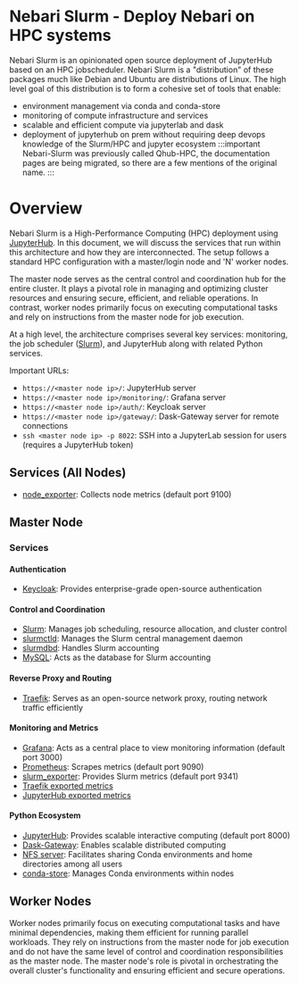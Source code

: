 # Nebari Slurm - Deploy Nebari on HPC systems

Nebari Slurm is an opinionated open source deployment of JupyterHub based on an HPC jobscheduler.
Nebari Slurm is a "distribution" of these packages much like Debian and Ubuntu are distributions of Linux.
The high level goal of this distribution is to form a cohesive set of tools that enable:

* environment management via conda and conda-store
* monitoring of compute infrastructure and services
* scalable and efficient compute via jupyterlab and dask
* deployment of jupyterhub on prem without requiring deep devops knowledge of the Slurm/HPC and jupyter ecosystem
:::important
Nebari-Slurm was previously called Qhub-HPC, the documentation pages are being migrated, so there are a few mentions of the original name. 
:::

# Overview

Nebari Slurm is a High-Performance Computing (HPC) deployment using [JupyterHub](https://jupyterhub.readthedocs.io/en/stable/). In this document, we will discuss the services that run within this architecture and how they are interconnected. The setup follows a standard HPC configuration with a master/login node and 'N' worker nodes.

The master node serves as the central control and coordination hub for the entire cluster. It plays a pivotal role in managing and optimizing cluster resources and ensuring secure, efficient, and reliable operations. In contrast, worker nodes primarily focus on executing computational tasks and rely on instructions from the master node for job execution.

At a high level, the architecture comprises several key services: monitoring, the job scheduler ([Slurm](https://slurm.schedmd.com/overview.html)), and JupyterHub along with related Python services.

Important URLs:

- `https://<master node ip>/`: JupyterHub server
- `https://<master node ip>/monitoring/`: Grafana server
- `https://<master node ip>/auth/`: Keycloak server
- `https://<master node ip>/gateway/`: Dask-Gateway server for remote connections
- `ssh <master node ip> -p 8022`: SSH into a JupyterLab session for users (requires a JupyterHub token)

## Services (All Nodes)

- [node_exporter](https://github.com/prometheus/node_exporter): Collects node metrics (default port 9100)

## Master Node

### Services

#### Authentication

- [Keycloak](https://www.keycloak.org/): Provides enterprise-grade open-source authentication

#### Control and Coordination

- [Slurm](https://slurm.schedmd.com/overview.html): Manages job scheduling, resource allocation, and cluster control
- [slurmctld](https://slurm.schedmd.com/slurmctld.html): Manages the Slurm central management daemon
- [slurmdbd](https://slurm.schedmd.com/slurmdbd.html): Handles Slurm accounting
- [MySQL](https://www.mysql.com/): Acts as the database for Slurm accounting

#### Reverse Proxy and Routing

- [Traefik](https://traefik.io/): Serves as an open-source network proxy, routing network traffic efficiently

#### Monitoring and Metrics

- [Grafana](https://grafana.com/): Acts as a central place to view monitoring information (default port 3000)
- [Prometheus](https://prometheus.io/docs/introduction/overview/): Scrapes metrics (default port 9090)
- [slurm_exporter](https://github.com/vpenso/prometheus-slurm-exporter): Provides Slurm metrics (default port 9341)
- [Traefik exported metrics](https://doc.traefik.io/traefik/observability/metrics/overview/)
- [JupyterHub exported metrics](https://jupyterhub.readthedocs.io/en/stable/reference/metrics.html)

#### Python Ecosystem

- [JupyterHub](https://jupyter.org/hub): Provides scalable interactive computing (default port 8000)
- [Dask-Gateway](https://gateway.dask.org/): Enables scalable distributed computing
- [NFS server](https://en.wikipedia.org/wiki/Network_File_System): Facilitates sharing Conda environments and home directories among all users
- [conda-store](https://conda.store/): Manages Conda environments within nodes

## Worker Nodes

Worker nodes primarily focus on executing computational tasks and have minimal dependencies, making them efficient for running parallel workloads. They rely on instructions from the master node for job execution and do not have the same level of control and coordination responsibilities as the master node. The master node's role is pivotal in orchestrating the overall cluster's functionality and ensuring efficient and secure operations.

